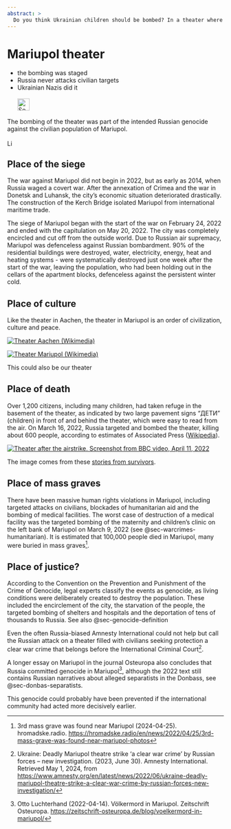 ```yaml
---
abstract: > 
  Do you think Ukrainian children should be bombed? In a theater where they were seeking shelter? 600 dead? That's what Russia did in Mariupol.
---
```


# Mariupol theater {#sec-denial-mariupol}

::: {.callout-caution title="Myth"}
- the bombing was staged
- Russia never attacks civilian targets
- Ukrainian Nazis did it
[<br></br>![Search for topic in EUvsDisinfo](../all_common_img/EUvsDisinfo_400x240.jpg){height=2em}](https://euvsdisinfo.eu/disinformation-cases/?text=mariupol&sort=relevance)
:::

::: {.callout-tip title="Truth"}
The bombing of the theater was part of the intended Russian genocide against the civilian population of Mariupol.
[<br></br>![Link to Wikipedia](../all_common_img/Wikipedia.png){height=1em}](https://en.wikipedia.org/wiki/Mariupol_theatre_airstrike)
:::

## Place of the siege

The war against Mariupol did not begin in 2022, but as early as 2014, when Russia waged a covert war. After the annexation of Crimea and the war in Donetsk and Luhansk, the city's economic situation deteriorated drastically. The construction of the Kerch Bridge isolated Mariupol from international maritime trade.

The siege of Mariupol began with the start of the war on February 24, 2022 and ended with the capitulation on May 20, 2022. The city was completely encircled and cut off from the outside world. Due to Russian air supremacy, Mariupol was defenceless against Russian bombardment. 90% of the residential buildings were destroyed, water, electricity, energy, heat and heating systems - were systematically destroyed just one week after the start of the war, leaving the population, who had been holding out in the cellars of the apartment blocks, defenceless against the persistent winter cold. 


## Place of culture

Like the theater in Aachen, the theater in Mariupol is an order of civilization, culture and peace.

::: {#fig-denial-mariupol-theater layout-ncol=2}
[![Theater Aachen (Wikimedia)](Mariupol_Theater_Aachen_Theater_624x460.jpg)](https://commons.wikimedia.org/wiki/File:Aachen_BW_2016-07-09_17-24-02.jpg)

[![Theater Mariupol (Wikimedia)](Mariupol_Theater_624x460.jpg)](https://commons.wikimedia.org/wiki/File:%D0%A2%D0%B5%D0%B0%D1%82%D1%80%D0%B0%D0%BB%D1%8C%D0%BD%D0%B0_%D0%BF%D0%BB%D0%BE%D1%89%D0%B0.jpg)

This could also be our theater
:::


## Place of death

Over 1,200 citizens, including many children, had taken refuge in the basement of the theater, as indicated by two large pavement signs “ДЕТИ” (children) in front of and behind the theater, which were easy to read from the air. On March 16, 2022, Russia targeted and bombed the theater, killing about 600 people, according to estimates of Associated Press ([Wikipedia](https://en.wikipedia.org/wiki/Mariupol_theatre_airstrike)).

[![Theater after the airstrike. Screenshot from BBC video, April 11, 2022](Mariupol_Theater_destroyed.jpg)](https://mipl.org.ua/en/attack-on-mariupol-drama-theater-how-it-was-the-survivors-stories/)

The image comes from these [stories from survivors](https://mipl.org.ua/en/attack-on-mariupol-drama-theater-how-it-was-the-survivors-stories/). 


## Place of mass graves

There have been massive human rights violations in Mariupol, including targeted attacks on civilians, blockades of humanitarian aid and the bombing of medical facilities. The worst case of destruction of a medical facility was the targeted bombing of the maternity and children's clinic on the left bank of Mariupol on March 9, 2022 (see @sec-warcrimes-humanitarian). It is estimated that 100,000 people died in Mariupol, many were buried in mass graves[^denial-mariupol-1].


## Place of justice?

According to the Convention on the Prevention and Punishment of the Crime of Genocide, legal experts classify the events as genocide, as living conditions were deliberately created to destroy the population. These included the encirclement of the city, the starvation of the people, the targeted bombing of shelters and hospitals and the deportation of tens of thousands to Russia. See also @sec-genocide-definition

Even the often Russia-biased Amnesty International could not help but call the Russian attack on a theater filled with civilians seeking protection a clear war crime that belongs before the International Criminal Court[^denial-mariupol-2].

A longer essay on Mariupol in the journal Osteuropa also concludes that Russia committed genocide in Mariupol[^denial-mariupol-3], although the 2022 text still contains Russian narratives about alleged separatists in the Donbass, see @sec-donbas-separatists.

This genocide could probably have been prevented if the international community had acted more decisively earlier.



[^denial-mariupol-1]: 3rd mass grave was found near Mariupol (2024-04-25). hromadske.radio.   [https://hromadske.radio/en/news/2022/04/25/3rd-mass-grave-was-found-near-mariupol-photos](https://hromadske.radio/en/news/2022/04/25/3rd-mass-grave-was-found-near-mariupol-photos)

[^denial-mariupol-2]:  Ukraine: Deadly Mariupol theatre strike ‘a clear war crime’ by Russian forces – new investigation. (2023, June 30). Amnesty International. Retrieved May 1, 2024, from [https://www.amnesty.org/en/latest/news/2022/06/ukraine-deadly-mariupol-theatre-strike-a-clear-war-crime-by-russian-forces-new-investigation/](https://www.amnesty.org/en/latest/news/2022/06/ukraine-deadly-mariupol-theatre-strike-a-clear-war-crime-by-russian-forces-new-investigation/)

[^denial-mariupol-3]: Otto Luchterhand (2022-04-14). Völkermord in Mariupol. Zeitschrift Osteuropa. [https://zeitschrift-osteuropa.de/blog/voelkermord-in-mariupol/](https://zeitschrift-osteuropa.de/blog/voelkermord-in-mariupol/)


